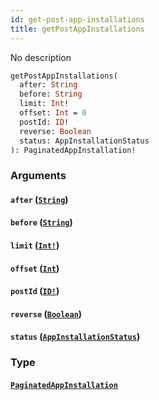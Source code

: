 ```yaml
---
id: get-post-app-installations
title: getPostAppInstallations
---
```


No description

```graphql
getPostAppInstallations(
  after: String
  before: String
  limit: Int!
  offset: Int = 0
  postId: ID!
  reverse: Boolean
  status: AppInstallationStatus
): PaginatedAppInstallation!

```

### Arguments

#### `after` ([`String`](/docs/graphql/scalars/string))

#### `before` ([`String`](/docs/graphql/scalars/string))

#### `limit` ([`Int!`](/docs/graphql/scalars/int))

#### `offset` ([`Int`](/docs/graphql/scalars/int))

#### `postId` ([`ID!`](/docs/graphql/scalars/id))

#### `reverse` ([`Boolean`](/docs/graphql/scalars/boolean))

#### `status` ([`AppInstallationStatus`](/docs/graphql/enums/app-installation-status))

### Type

#### [`PaginatedAppInstallation`](/docs/graphql/objects/paginated-app-installation)
